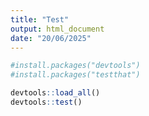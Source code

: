 ```yaml
---
title: "Test"
output: html_document
date: "20/06/2025"
---
```


```r
#install.packages("devtools")
#install.packages("testthat")
```


```r
devtools::load_all()
devtools::test()
```


